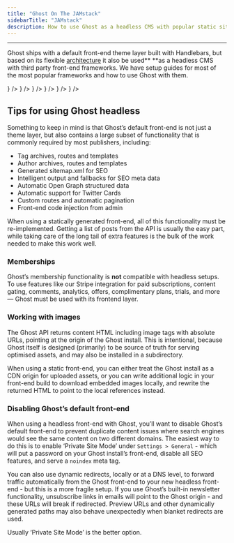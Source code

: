 ```yaml
---
title: "Ghost On The JAMstack"
sidebarTitle: "JAMstack"
description: How to use Ghost as a headless CMS with popular static site generators
---
```


***

Ghost ships with a default front-end theme layer built with Handlebars, but based on its flexible [architecture](/architecture/) it also be used** **as a headless CMS with third party front-end frameworks. We have setup guides for most of the most popular frameworks and how to use Ghost with them.

<CardGroup cols={3}>
  <Card
    title="Next.js"
    href="/jamstack/next/"
    icon={<NextLogo />}
  />
  <Card
    title="Gatsby"
    href="/jamstack/gatsby/"
    icon={<GatsbyLogo />}
  />
  <Card
    title="Hexo"
    href="/jamstack/hexo/"
    icon={<HexoLogo />}
  />
  <Card
    title="Nuxt.js"
    href="/jamstack/nuxt/"
    icon={<NuxtLogo />}
  />
  <Card
    title="VuePress"
    href="/jamstack/vuepress/"
    icon="/images/vuepress-logo.png"
  />
  <Card
    title="Gridsome"
    href="/jamstack/gridsome/"
    icon={<GridsomeLogo />}
  />
  <Card
    title="Eleventy"
    href="/jamstack/eleventy/"
    icon={<EleventyLogo />}
  />
  <Card
    title="Custom Frontend"
    href="/jamstack/custom/"
    icon="/images/2abd65c9-custom.svg"
  />
</CardGroup>

## Tips for using Ghost headless

Something to keep in mind is that Ghost’s default front-end is not just a theme layer, but also contains a large subset of functionality that is commonly required by most publishers, including:

* Tag archives, routes and templates
* Author archives, routes and templates
* Generated sitemap.xml for SEO
* Intelligent output and fallbacks for SEO meta data
* Automatic Open Graph structured data
* Automatic support for Twitter Cards
* Custom routes and automatic pagination
* Front-end code injection from admin

When using a statically generated front-end, all of this functionality must be re-implemented. Getting a list of posts from the API is usually the easy part, while taking care of the long tail of extra features is the bulk of the work needed to make this work well.

### Memberships

Ghost’s membership functionality is **not** compatible with headless setups. To use features like our Stripe integration for paid subscriptions, content gating, comments, analytics, offers, complimentary plans, trials, and more — Ghost must be used with its frontend layer.

### Working with images

The Ghost API returns content HTML including image tags with absolute URLs, pointing at the origin of the Ghost install. This is intentional, because Ghost itself is designed (primarily) to be source of truth for serving optimised assets, and may also be installed in a subdirectory.

When using a static front-end, you can either treat the Ghost install as a CDN origin for uploaded assets, or you can write additional logic in your front-end build to download embedded images locally, and rewrite the returned HTML to point to the local references instead.

### Disabling Ghost’s default front-end

When using a headless front-end with Ghost, you’ll want to disable Ghost’s default front-end to prevent duplicate content issues where search engines would see the same content on two different domains. The easiest way to do this is to enable ‘Private Site Mode’ under `Settings > General` - which will put a password on your Ghost install’s front-end, disable all SEO features, and serve a `noindex` meta tag.

You can also use dynamic redirects, locally or at a DNS level, to forward traffic automatically from the Ghost front-end to your new headless front-end - but this is a more fragile setup. If you use Ghost’s built-in newsletter functionality, unsubscribe links in emails will point to the Ghost origin - and these URLs will break if redirected. Preview URLs and other dynamically generated paths may also behave unexpectedly when blanket redirects are used.

Usually ‘Private Site Mode’ is the better option.